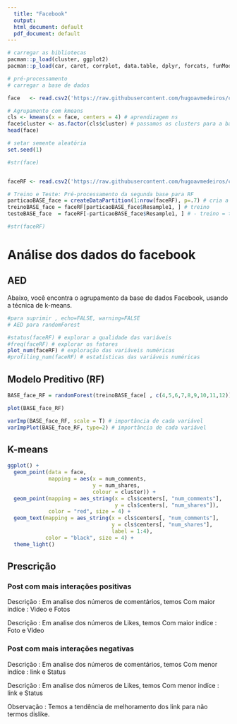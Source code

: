 ```yaml
---
  title: "Facebook"
  output:
  html_document: default
  pdf_document: default
---
```


```r
# carregar as bibliotecas
pacman::p_load(cluster, ggplot2)
pacman::p_load(car, caret, corrplot, data.table, dplyr, forcats, funModeling, mltools, randomForest, tidyverse)

# pré-processamento
# carregar a base de dados

face   <- read.csv2('https://raw.githubusercontent.com/hugoavmedeiros/cd_com_r/master/bases_tratadas/facebook_2021.csv', stringsAsFactors = T)  [ , 4 : 12]

# Agrupamento com kmeans
cls <- kmeans(x = face, centers = 4) # aprendizagem ns
face$cluster <- as.factor(cls$cluster) # passamos os clusters para a base original
head(face)

# setar semente aleatória
set.seed(1)

#str(face)


faceRF <- read.csv2('https://raw.githubusercontent.com/hugoavmedeiros/cd_com_r/master/bases_tratadas/facebook_2021.csv', stringsAsFactors = T)

# Treino e Teste: Pré-processamento da segunda base para RF
particaoBASE_face = createDataPartition(1:nrow(faceRF), p=.7) # cria a partição 70-30
treinoBASE_face = faceRF[particaoBASE_face$Resample1, ] # treino
testeBASE_face  = faceRF[-particaoBASE_face$Resample1, ] # - treino = teste

#str(faceRF)

```

# Análise dos dados do facebook

## AED

Abaixo, você encontra o agrupamento da base de dados Facebook, usando a técnica de k-means.

```r

#para suprimir , echo=FALSE, warning=FALSE
# AED para randomForest

#status(faceRF) # explorar a qualidade das variáveis
#freq(faceRF) # explorar os fatores
plot_num(faceRF) # exploração das variáveis numéricas
#profiling_num(faceRF) # estatísticas das variáveis numéricas

```

## Modelo Preditivo (RF)

```r

BASE_face_RF = randomForest(treinoBASE_face[ , c(4,5,6,7,8,9,10,11,12)], treinoBASE_face[ ,2], ntree = 100, keep.forest=T, keep.inbag = TRUE, importance=T) # floresta aleatória

plot(BASE_face_RF)

varImp(BASE_face_RF, scale = T) # importância de cada variável
varImpPlot(BASE_face_RF, type=2) # importância de cada variável


```



## K-means


```r

ggplot() +
  geom_point(data = face, 
             mapping = aes(x = num_comments, 
                           y = num_shares, 
                           colour = cluster)) +
  geom_point(mapping = aes_string(x = cls$centers[, "num_comments"], 
                                  y = cls$centers[, "num_shares"]),
             color = "red", size = 4) +
  geom_text(mapping = aes_string(x = cls$centers[, "num_comments"], 
                                 y = cls$centers[, "num_shares"],
                                 label = 1:4),
            color = "black", size = 4) +
  theme_light()


```



## Prescrição


### Post com mais interações positivas

Descrição : Em analise dos números de comentários, temos Com maior indíce : Video e Fotos 

Descrição : Em analise dos números de Likes, temos Com maior indíce : Foto e Vídeo



### Post com mais interações negativas    

Descrição : Em analise dos números de comentários, temos Com menor indíce : link e Status 

Descrição : Em analise dos números de Likes, temos Com menor indíce : link e Status 

Observação : Temos a tendência de melhoramento dos link para não termos dislike.
